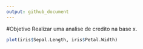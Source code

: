 ```yaml
---
output: github_document
---
```


#Objetivo
Realizar uma analise de credito na base x. 

````r

plot(iris$Sepal.Length, iris$Petal.Width)

````
